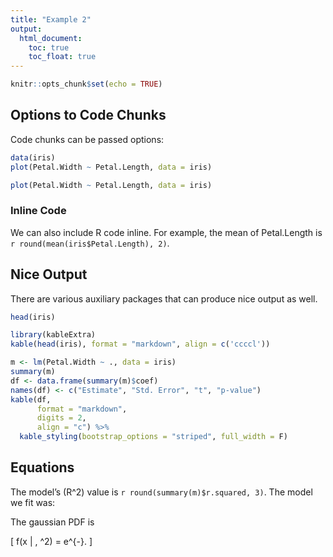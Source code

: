 ```yaml
---
title: "Example 2"
output: 
  html_document:
    toc: true
    toc_float: true
---
```


```r
knitr::opts_chunk$set(echo = TRUE)
```

## Options to Code Chunks

Code chunks can be passed options:

```r
data(iris)
plot(Petal.Width ~ Petal.Length, data = iris)
```

```r
plot(Petal.Width ~ Petal.Length, data = iris)
```


### Inline Code

We can also include R code inline. For example, the mean of Petal.Length is `r round(mean(iris$Petal.Length), 2)`. 

## Nice Output 

There are various auxiliary packages that can produce nice output as well.

```r
head(iris)
```

```r
library(kableExtra)
kable(head(iris), format = "markdown", align = c('ccccl'))
```

```r
m <- lm(Petal.Width ~ ., data = iris)
summary(m)
df <- data.frame(summary(m)$coef)
names(df) <- c("Estimate", "Std. Error", "t", "p-value")
kable(df,
      format = "markdown",
      digits = 2,
      align = "c") %>% 
  kable_styling(bootstrap_options = "striped", full_width = F)
```

## Equations

The model's \(R^2\) value is `r round(summary(m)$r.squared, 3)`. The model we fit was:

\begin{align*}
  E(\textrm{Petal.Width} | X) = \beta_0 &+ \beta_1\textrm{Petal.Length} \\
  &+ \beta_2\textrm{Sepal.Width} \\
  &+ \beta_3\textrm{Sepal.Length} \\
  &+ \beta_4I_{\textrm{Species = "versicolor"}} \\
  &+ \beta_5I_{\textrm{Species = "virginica"}}.
\end{align*}

The gaussian PDF is

\[
  f(x | \mu, \sigma^2) = \frac{1}{\sqrt{2\pi\sigma^2}}e^{-\frac{(x - \mu)^2}{2\sigma^2}}.
\]